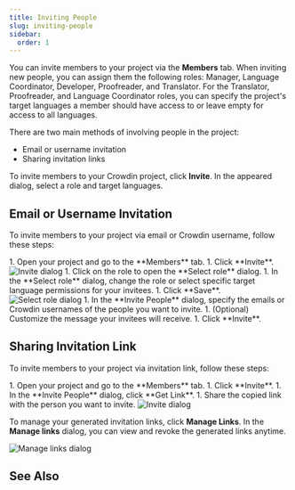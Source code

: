 ```yaml
---
title: Inviting People
slug: inviting-people
sidebar:
  order: 1
---
```



You can invite members to your project via the **Members** tab. When inviting new people, you can assign them the following roles: Manager, Language Coordinator, Developer, Proofreader, and Translator. For the Translator, Proofreader, and Language Coordinator roles, you can specify the project's target languages a member should have access to or leave empty for access to all languages.

<LinkCard
  title="Roles"
  description="Learn more about the roles and permissions in Crowdin."
  href="/roles"
/>

There are two main methods of involving people in the project:

* Email or username invitation
* Sharing invitation links

To invite members to your Crowdin project, click **Invite**. In the appeared dialog, select a role and target languages.

## Email or Username Invitation

To invite members to your project via email or Crowdin username, follow these steps:

<Steps>
  1. Open your project and go to the **Members** tab.
  1. Click **Invite**. <Image src={inviteDialogEmail} alt="Invite dialog" class="width-lg crowdin-modal" />
  1. Click on the role to open the **Select role** dialog.
  1. In the **Select role** dialog, change the role or select specific target language permissions for your invitees.
  1. Click **Save**. <Image src={selectRoleDialog} alt="Select role dialog" class="width-lg crowdin-modal" />
  1. In the **Invite People** dialog, specify the emails or Crowdin usernames of the people you want to invite.
  1. (Optional) Customize the message your invitees will receive.
  1. Click **Invite**.
</Steps>

## Sharing Invitation Link

To invite members to your project via invitation link, follow these steps:

<Steps>
  1. Open your project and go to the **Members** tab.
  1. Click **Invite**.
  1. In the **Invite People** dialog, click **Get Link**.
  1. Share the copied link with the person you want to invite. <Image src={inviteDialog} alt="Invite dialog" class="width-lg crowdin-modal" />
</Steps>

To manage your generated invitation links, click **Manage Links**. In the **Manage links** dialog, you can view and revoke the generated links anytime.

<Image src={manageLinksDialog} alt="Manage links dialog" class="width-lg crowdin-modal" />

## See Also

<CardGrid>
  <LinkCard
    title="Project Members"
    href="/project-members"
  />
  <LinkCard
    title="Manager Permissions"
    href="/manager-permissions"
  />
</CardGrid>